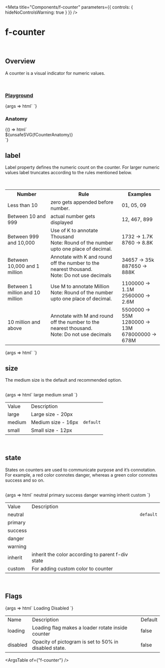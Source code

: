 
<Meta
	title="Components/f-counter"
	parameters={{
		controls: { hideNoControlsWarning: true }
	}}
/>

# f-counter

<br />

## Overview

<f-divider></f-divider>

A counter is a visual indicator for numeric values.

<br />

### [Playground](/story/components-f-counter--playground)

<Canvas>
	<Story
		name="Playground"
		argTypes={{
			category: {
				control: "radio",
				options: ["fill", "outline", "transparent"]
			},
			label: {
				control: "number"
			},
			size: {
				control: "select",
				options: ["large", "medium", "small"]
			},
			state: {
				control: "select",
				options: [
					"neutral",
					"primary",
					"success",
					"warning",
					"danger",
					"inherit",
					"custom, #0000FF",
					"custom, gray",
					"custom, #fff",
					"custom, white",
					"custom, black",
					"custom, #607B9F"
				]
			},
			loading: {
				control: { type: "boolean" },
				if: { arg: "disabled", eq: false }
			},
			disabled: {
				control: { type: "boolean" },
				if: { arg: "loading", eq: false }
			}
		}}
		args={{
			category: "fill",
			label: 88,
			size: "medium",
			state: "neutral",
			loading: false,
			disabled: false
		}}
	>
		{args => html`
			<f-counter
				.label=${args.label}
				.size=${args.size}
				.state=${args.state}
				.loading=${args.loading}
				.category=${args.category}
				.disabled=${args.disabled}
			></f-counter>
		`}
	</Story>
</Canvas>

<br />

### Anatomy

<f-divider></f-divider>

<Story name="Anatomy">
	{() => html`<div class="align-center">${unsafeSVG(fCounterAnatomy)}</div>`}
</Story>

<br />

## label

<f-divider></f-divider>

Label property defines the numeric count on the counter. For larger numeric values label truncates
according to the rules mentioned below.

<br />

<table class="custom-color-table">
	<tbody>
		<tr>
			<th>Number</th>
			<th>Rule</th>
			<th>Examples</th>
		</tr>
		<tr>
			<td>Less than 10</td>
			<td>zero gets appended before number.</td>
			<td>01, 05, 09</td>
		</tr>
		<tr>
			<td>Between 10 and 999</td>
			<td>actual number gets displayed</td>
			<td>12, 467, 899</td>
		</tr>
		<tr>
			<td>Between 999 and 10,000</td>
			<td>
				Use of K to annotate Thousand
				<br />
				Note: Round of the number upto one place of decimal.
			</td>
			<td>
				1732 -> 1.7K
				<br />
				8760 -> 8.8K
			</td>
		</tr>
		<tr>
			<td>Between 10,000 and 1 million</td>
			<td>
				Annotate with K and round off the number to the nearest thousand.
				<br />
				Note: Do not use decimals
			</td>
			<td>
				34657 -> 35k
				<br />
				887650 -> 888K
			</td>
		</tr>
		<tr>
			<td>Between 1 million and 10 million</td>
			<td>
				Use M to annotate Million
				<br />
				Note: Round of the number upto one place of decimal.
			</td>
			<td>
				1100000 -> 1.1M
				<br />
				2560000 -> 2.6M
			</td>
		</tr>
		<tr>
			<td>10 million and above</td>
			<td>
				Annotate with M and round off the number to the nearest thousand.
				<br />
				Note: Do not use decimals
			</td>
			<td>
				5500000 -> 55M
				<br />
				1280000 -> 13M
				<br /> 678000000 -> 678M
			</td>
		</tr>
	</tbody>
</table>

<Canvas>
	<Story name="label">
		{args => html`<f-div gap="medium" padding="x-large" direction="row" align="middle-center">
			<f-counter label="8" size="large"></f-counter>
			<f-counter label="88" size="large"></f-counter>
			<f-counter label="8888" size="large"></f-counter>
			<f-counter label="88888" size="large"></f-counter>
			<f-counter label="888888" size="large"></f-counter>
			<f-counter label="8888888" size="large"></f-counter>
			<f-counter label="88888888" size="large"></f-counter>
		</f-div> `}
	</Story>
</Canvas>

<br />

## size

The medium size is the default and recommended option.

<f-divider></f-divider>

<br />

<Canvas>
	<Story name="size">
		{args => html`<f-div gap="medium" padding="x-large" align="middle-center">
      <f-div padding="large" gap="medium" direction="column" width="hug-content">
        <f-div height="hug-content" padding="none" align="middle-center">
          <f-text variant="para" size="large" weight="medium">large<f-text>
        </f-div>
        <f-div height="hug-content" padding="none" align="middle-center">
      <f-counter label="888888" size="large"></f-counter>
        </f-div>
      </f-div>
      <f-div padding="large" gap="medium" direction="column" width="hug-content">
        <f-div height="hug-content" padding="none" align="middle-center">
          <f-text variant="para" size="large" weight="medium">medium</f-text>
        </f-div>
        <f-div height="hug-content" padding="none" align="middle-center">
      <f-counter label="888888" size="medium"></f-counter>
        </f-div>
      </f-div>
      <f-div padding="large" gap="medium" direction="column" width="hug-content">
        <f-div height="hug-content" padding="none" align="middle-center">
          <f-text variant="para" size="large" weight="medium">small<f-text>
        </f-div>
        <f-div height="hug-content" padding="none" align="middle-center">
      <f-counter label="888888" size="small"></f-counter>
        </f-div>
      </f-div>
    </f-div>`}
	</Story>
</Canvas>

<table class="custom-table">
	<tbody>
		<tr>
			<td>Value</td>
			<td>Description</td>
			<td></td>
		</tr>
		<tr>
			<td>large</td>
			<td>Large size - 20px</td>
			<td></td>
		</tr>
		<tr>
			<td>medium</td>
			<td>Medium size - 16px</td>
			<td>
				<code>default</code>
			</td>
		</tr>
		<tr>
			<td>small</td>
			<td>Small size - 12px</td>
			<td></td>
		</tr>
	</tbody>
</table>

<br />

## state

<f-divider></f-divider>

States on counters are used to communicate purpose and it’s connotation. For example, a red color
connotes danger, whereas a green color connotes success and so on.

<br />

<Canvas>
	<Story name="state">
		{args => html`<f-div gap="medium" padding="x-large" align="middle-center">
      <f-div padding="large" gap="medium" direction="column" width="hug-content">
        <f-div height="hug-content" padding="none" align="middle-center">
          <f-text variant="para" size="large" weight="medium">neutral</f-text>
        </f-div>
        <f-div height="hug-content" padding="none" align="middle-center">
      <f-counter label="888888" size="large" state="neutral"></f-counter>
        </f-div>
      </f-div>
      <f-div padding="large" gap="medium" direction="column" width="hug-content">
        <f-div height="hug-content" padding="none" align="middle-center">
          <f-text variant="para" size="large" weight="medium">primary<f-text>
        </f-div>
        <f-div height="hug-content" padding="none" align="middle-center">
      <f-counter label="888888" size="large" state="primary"></f-counter>
        </f-div>
      </f-div>
      <f-div padding="large" gap="medium" direction="column" width="hug-content">
        <f-div height="hug-content" padding="none" align="middle-center">
          <f-text variant="para" size="large" weight="medium">success</f-text>
        </f-div>
        <f-div height="hug-content" padding="none" align="middle-center">
      <f-counter label="888888" size="large" state="success"></f-counter>
        </f-div>
      </f-div>
            <f-div padding="large" gap="medium" direction="column" width="hug-content">
        <f-div height="hug-content" padding="none" align="middle-center">
          <f-text variant="para" size="large" weight="medium">danger</f-text>
        </f-div>
        <f-div height="hug-content" padding="none" align="middle-center">
      <f-counter label="888888" size="large" state="danger"></f-counter>
        </f-div>
      </f-div>
            <f-div padding="large" gap="medium" direction="column" width="hug-content">
        <f-div height="hug-content" padding="none" align="middle-center">
          <f-text variant="para" size="large" weight="medium">warning</f-text>
        </f-div>
        <f-div height="hug-content" padding="none" align="middle-center">
      <f-counter label="888888" size="large" state="warning"></f-counter>
        </f-div>
      </f-div>
       <f-div padding="large" gap="medium" direction="column" width="hug-content">
        <f-div height="hug-content" padding="none" align="middle-center">
          <f-text variant="para" size="large" weight="medium">inherit</f-text>
        </f-div>
                      <f-div height="hug-content" padding="none" align="middle-center" state="warning">
      <f-counter label="888888" size="large" state="inherit"></f-counter>
        </f-div>
        </f-div>
                  <f-div padding="large" gap="medium" direction="column" width="hug-content">
        <f-div height="hug-content" padding="none" align="middle-center">
          <f-text variant="para" size="large" weight="medium">custom</f-text>
        </f-div>
        <f-div height="hug-content" padding="none" align="middle-center">
      <f-counter label="888888" size="large" state="custom,pink"></f-counter>
        </f-div>
      </f-div>
    </f-div>`}
	</Story>
</Canvas>

<table class="custom-table">
	<tbody>
		<tr>
			<td>Value</td>
			<td>Description</td>
			<td></td>
		</tr>
		<tr>
			<td>neutral</td>
			<td></td>
			<td>
				<code>default</code>
			</td>
		</tr>
		<tr>
			<td>primary</td>
			<td></td>
			<td></td>
		</tr>
		<tr>
			<td>success</td>
			<td></td>
			<td></td>
		</tr>
		<tr>
			<td>danger</td>
			<td></td>
			<td></td>
		</tr>
		<tr>
			<td>warning</td>
			<td></td>
			<td></td>
		</tr>
		<tr>
			<td>inherit</td>
			<td>inherit the color according to parent f-div state</td>
			<td></td>
		</tr>
		<tr>
			<td>custom</td>
			<td>For adding custom color to counter</td>
			<td></td>
		</tr>
	</tbody>
</table>

<br />

## Flags

<f-divider></f-divider>

<Canvas>
	<Story name="Flags">
		{args => html`<f-div gap="large" padding="x-large" direction="column">
			<f-div height="hug-content" padding="none">
				<f-text variant="para" size="large" weight="medium">Loading</f-text>
			</f-div>
			<f-div padding="none" direction="row" gap="x-large" overflow="hidden">
				<f-counter label="888888" size="large" state="neutral"></f-counter>
				<f-counter label="888888" size="large" state="neutral" loading=${true}></f-counter>
			</f-div>
			<f-div padding="none" direction="row" gap="x-large" overflow="hidden">
				<f-counter label="888888" size="large" state="custom,deepskyblue"></f-counter>
				<f-counter
					label="888888"
					size="large"
					state="custom,deepskyblue"
					loading=${true}
				></f-counter>
			</f-div>
			<f-div height="hug-content" padding="none">
				<f-text variant="para" size="large" weight="medium">Disabled</f-text>
			</f-div>
			<f-div padding="none" direction="row" gap="x-large">
				<f-counter label="888888" size="large" state="neutral"></f-counter>
				<f-counter label="888888" size="large" state="neutral" disabled=${true}></f-counter>
			</f-div>
		</f-div>`}
	</Story>
</Canvas>

<table class="custom-table">
	<tbody>
		<tr>
			<td>Name</td>
			<td>Description</td>
			<td>Default</td>
		</tr>
		<tr>
			<td>loading</td>
			<td>Loading flag makes a loader rotate inside counter</td>
			<td>false</td>
		</tr>
		<tr>
			<td>disabled</td>
			<td>Opacity of pictogram is set to 50% in disabled state.</td>
			<td>false </td>
		</tr>
	</tbody>
</table>

<ArgsTable of={"f-counter"} />

